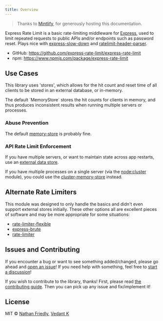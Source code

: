 ```yaml
---
title: Overview
---
```


> Thanks to [Mintlify](https://www.mintlify.com), for generously hosting this
> documentation.

Express Rate Limit is a basic rate-limiting middleware for
[Express](http://expressjs.com/), used to limit repeated requests to public APIs
and/or endpoints such as password reset. Plays nice with
[express-slow-down](https://www.npmjs.com/package/express-slow-down) and
[ratelimit-header-parser](https://www.npmjs.com/package/ratelimit-header-parser).

- GitHub: https://github.com/express-rate-limit/express-rate-limit
- npm: https://www.npmjs.com/package/express-rate-limit

## Use Cases

This library uses 'stores', which allows for the hit count and reset time of all
clients to be stored in an external database, or in-memory.

<Warning>
	The default `MemoryStore` stores the hit counts for clients in memory, and
	thus produces inconsistent results when running multiple servers or processes.
</Warning>

### Abuse Prevention

The default
[memory-store](https://github.com/express-rate-limit/express-rate-limit/blob/main/source/memory-store.ts)
is probably fine.

### API Rate Limit Enforcement

If you have multiple servers, or want to maintain state across app restarts, use
an [external data store](/reference/configuration#store).

If you have multiple processes on a single server (via the
[node:cluster](https://nodejs.org/api/cluster.html) module), you could use the
[cluster-memory-store](https://npmjs.com/package/@express-rate-limit/cluster-memory-store)
instead.

## Alternate Rate Limiters

This module was designed to only handle the basics and didn't even support
external stores initially. These other options all are excellent pieces of
software and may be more appropriate for some situations:

- [rate-limiter-flexible](https://www.npmjs.com/package/rate-limiter-flexible)
- [express-brute](https://www.npmjs.com/package/express-brute)
- [rate-limiter](https://www.npmjs.com/package/express-limiter)

## Issues and Contributing

If you encounter a bug or want to see something added/changed, please go ahead
and
[open an issue](https://github.com/nfriexpress-rate-limitedly/express-rate-limit/issues/new)!
If you need help with something, feel free to
[start a discussion](https://github.com/express-rate-limit/express-rate-limit/discussions/new)!

If you wish to contribute to the library, thanks! First, please read
[the contributing guide](/guides/contributing). Then you can pick up any issue
and fix/implement it!

## License

MIT © [Nathan Friedly](http://nfriedly.com/),
[Vedant K](https://github.com/gamemaker1)
